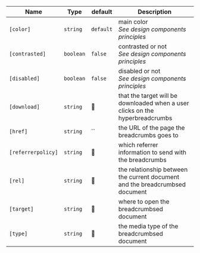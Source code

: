 | Name               | Type      | default   | Description                                                            |
| ------------------ | --------- | --------- | ---------------------------------------------------------------------- |
| `[color]`          | `string`  | `default` | main color<br />_See design components principles_                     |
| `[contrasted]`     | `boolean` | `false`   | contrasted or not<br />_See design components principles_              |
| `[disabled]`       | `boolean` | `false`   | disabled or not<br />_See design components principles_                |
| `[download]`       | `string`  | 🚫        | that the target will be downloaded when a user clicks on the hyperbreadcrumbs |
| `[href]`           | `string`  | ``        | the URL of the page the breadcrumbs goes to                                   |
| `[referrerpolicy]` | `string`  | 🚫        | which referrer information to send with the breadcrumbs                       |
| `[rel]`            | `string`  | 🚫        | the relationship between the current document and the breadcrumbsed document  |
| `[target]`         | `string`  | 🚫        | where to open the breadcrumbsed document                                      |
| `[type]`           | `string`  | 🚫        | the media type of the breadcrumbsed document                                  |
